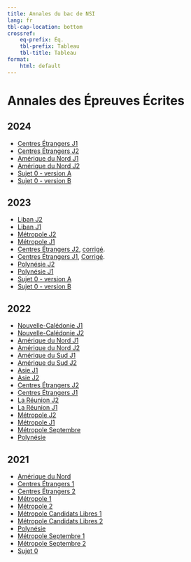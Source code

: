 ---
title: Annales du bac de NSI
lang: fr
tbl-cap-location: bottom
crossref: 
    eq-prefix: Éq.
    tbl-prefix: Tableau
    tbl-title: Tableau
format:
    html: default
---

# Annales des Épreuves Écrites

## 2024
- [Centres Étrangers J1](2024/24-NSIJ1G1.pdf)
- [Centres Étrangers J2](2024/24-NSIJ2G1.pdf)
- [Amérique du Nord J1](2024/24-NSIJ1AN1.pdf)
- [Amérique du Nord J2](2024/24-NSIJ2AN1.pdf)
- [Sujet 0 - version A](2024/bac_nsi_2024_sujet0a.pdf)
- [Sujet 0 - version B](2024/bac_nsi_2024_sujet0b.pdf)

## 2023
- [Liban J2](2023/2023_Liban_J2.pdf)
- [Liban J1](2023/2023_Liban_J1.pdf)
- [Métropole J2](2023/2023_Metropole_J2.pdf)
- [Métropole J1](2023/2023_Metropole_J1.pdf)
- [Centres Étrangers J2](2023/2023_Centres_Etrangers_J2.pdf), [corrigé](2023_CE_J2_corrige.qmd).
- [Centres Étrangers J1](2023/2023_Centres_Etrangers_J1.pdf), [Corrigé](2023_CE_J1_corrige.qmd).
- [Polynésie J2](2023/2023_Polynesie_J2.pdf)
- [Polynésie J1](2023/2023_Polynesie_J1.pdf)
- [Sujet 0 - version A](2023/2023-sujet_0-a.pdf)
- [Sujet 0 - version B](2023/2023-sujet_0-b.pdf)

## 2022

- [Nouvelle-Calédonie J1](2022/2022_Nouvelle-Caledonie_J1.pdf)
- [Nouvelle-Calédonie J2](2022/2022_Nouvelle-Caledonie_J2.pdf)
- [Amérique du Nord J1](2022/2022_AmeriqueDuNord_2.pdf)
- [Amérique du Nord J2](2022/2022_AmeriqueDuNord_2.pdf)
- [Amérique du Sud J1](2022/2022_Amerique_Sud_J1.pdf)
- [Amérique du Sud J2](2022/2022_Amerique_Sud_J2.pdf)
- [Asie J1](2022/2022_Asie_1.pdf.pdf)
- [Asie J2](2022/2022_Asie_2.pdf)
- [Centres Étrangers J2](2022/2022_CentresEtrangers_2.pdf)
- [Centres Étrangers J1](2022/2022_CentresEtrangers_1.pdf)
- [La Réunion J2](2022/2022_Mayotte_Liban_2.pdf)
- [La Réunion J1](2022/2022_Mayotte_Liban_1.pdf)
- [Métropole J2](2022/2022_Metropole_Jour2.pdf)
- [Métropole J1](2022/2022_Metropole_Jour1.pdf)
- [Métropole Septembre](2022/2022_Metropole_Septembre.pdf)
- [Polynésie](2022/2022_Polynesie_Jour1.pdf)

## 2021

- [Amérique du Nord](2021/2021_AmeriqueDuNord_1.pdf)
- [Centres Étrangers 1](2021/2021_CentresEtrangers_1.pdf)
- [Centres Étrangers 2](2021/2021_CentresEtrangers_2.pdf)
- [Métropole 1](2021/2021_Metropole_1.pdf)
- [Métropole 2](2021/2021_Metropole_2.pdf)
- [Métropole Candidats Libres 1](2021/2021_Metropole_CL_1.pdf)
- [Métropole Candidats Libres 2](2021/2021_Metropole_CL_2.pdf)
- [Polynésie](2021/2021_Polynesie_2.pdf)
- [Métropole Septembre 1](2021/2021_Metropole_Septembre_1.pdf)
- [Métropole Septembre 2](2021/2021_Metropole_Septembre_2.pdf)
- [Sujet 0](2021/2021_Sujet_0.pdf)
